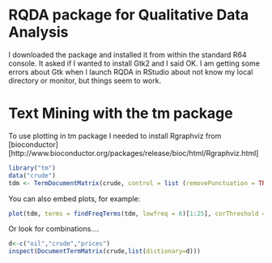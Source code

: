 RQDA package for Qualitative Data Analysis
==========================================
I downloaded the package and installed it from within the standard R64 console.  It asked if I wanted to install Gtk2 and I said OK.  I am getting some errors about Gtk when I  launch RQDA in RStudio about not know my local directory or monitor, but things seem to work.

Text Mining with the tm package
========================================================
To use plotting in tm package I needed to install Rgraphviz from [bioconductor][http://www.bioconductor.org/packages/release/bioc/html/Rgraphviz.html]


```r
library("tm")
data("crude")
tdm <- TermDocumentMatrix(crude, control = list (removePunctuation = TRUE,                                                  removeNumbers = TRUE,                                                  stopwords = TRUE))
```

You can also embed plots, for example:

```r
plot(tdm, terms = findFreqTerms(tdm, lowfreq = 6)[1:25], corThreshold = 0.5)
```
Or look for combinations....
```r
d<-c("oil","crude","prices")
inspect(DocumentTermMatrix(crude,list(dictionary=d)))
```